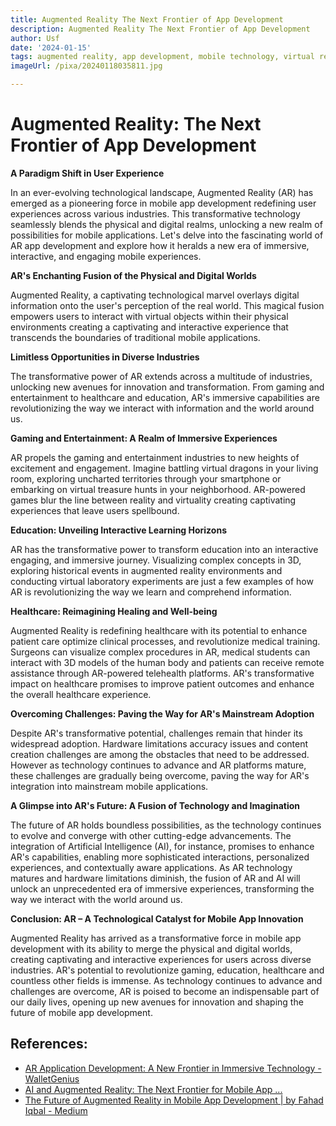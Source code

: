 ```yaml
---
title: Augmented Reality The Next Frontier of App Development
description: Augmented Reality The Next Frontier of App Development
author: Usf
date: '2024-01-15'
tags: augmented reality, app development, mobile technology, virtual reality
imageUrl: /pixa/20240118035811.jpg

---
```

# Augmented Reality: The Next Frontier of App  Development

**A Paradigm Shift in User Experience**

In an ever-evolving technological landscape, Augmented Reality (AR) has emerged as a pioneering force in mobile app development redefining user experiences across various industries. This transformative technology seamlessly blends the physical and digital realms, unlocking a  new realm of possibilities for mobile applications. Let's delve into the fascinating world of AR app development  and  explore how it heralds a new era of immersive, interactive, and engaging mobile experiences.

**AR's Enchanting Fusion of the Physical and Digital Worlds**

Augmented Reality,  a captivating technological marvel overlays digital information  onto the  user's perception of the real world. This magical fusion empowers users to interact with  virtual objects within their physical environments creating a captivating and interactive experience that transcends the boundaries of traditional mobile applications.

**Limitless Opportunities in Diverse Industries**

The transformative power of  AR  extends  across a  multitude of  industries, unlocking new avenues for innovation  and transformation.  From gaming and  entertainment to healthcare and education, AR's immersive capabilities are revolutionizing the way we interact with information and the world around  us.

**Gaming and Entertainment:  A Realm of Immersive Experiences**

AR propels the gaming and entertainment industries to new heights of excitement and engagement. Imagine battling virtual dragons in your living room, exploring  uncharted  territories through your smartphone or embarking on virtual treasure hunts in your neighborhood. AR-powered games blur the line between reality and virtuality creating  captivating experiences  that leave users  spellbound.

**Education: Unveiling Interactive Learning Horizons**

AR has the transformative power to transform  education into an interactive  engaging, and immersive journey. Visualizing  complex  concepts in 3D, exploring historical events in augmented reality environments and conducting virtual laboratory experiments are just a few examples of how AR is revolutionizing the way we  learn and  comprehend information.

**Healthcare: Reimagining Healing and Well-being**

Augmented Reality is redefining healthcare with its potential to enhance patient care  optimize clinical processes, and revolutionize medical  training. Surgeons can visualize complex procedures in AR, medical students can interact with 3D models of the human body and patients  can receive remote assistance through AR-powered telehealth platforms. AR's  transformative impact on healthcare promises to improve patient  outcomes and enhance the overall  healthcare experience.

**Overcoming Challenges: Paving the Way  for AR's Mainstream Adoption**

Despite AR's transformative potential,  challenges remain that hinder its widespread adoption. Hardware limitations accuracy  issues and content creation challenges are among the obstacles that  need to be addressed. However as technology continues to advance and AR platforms mature, these challenges are gradually being overcome, paving  the way for AR's integration  into mainstream mobile applications.

**A Glimpse into AR's Future: A Fusion of Technology and Imagination**

The future of AR holds boundless possibilities, as the technology continues to evolve and converge with other  cutting-edge advancements. The integration of Artificial Intelligence (AI), for instance, promises to enhance AR's capabilities,  enabling  more sophisticated interactions, personalized experiences, and contextually aware applications. As  AR technology matures and hardware limitations diminish, the fusion of AR and  AI will unlock an unprecedented era of immersive experiences, transforming the way we interact with the world around us.

**Conclusion: AR  – A Technological Catalyst for Mobile App Innovation**

Augmented Reality has arrived as a  transformative force  in  mobile app development with its  ability to merge the physical and digital worlds, creating captivating and interactive experiences for users  across  diverse industries. AR's potential to revolutionize gaming, education, healthcare and countless other fields is immense. As technology  continues to advance and challenges are overcome, AR is poised to become an  indispensable  part  of  our daily lives, opening up new avenues for innovation and shaping the future of mobile app development.

## References:
- [AR Application Development: A New Frontier in Immersive Technology - WalletGenius](https://walletgenius.com/technology/ar-application-development-a-new-frontier-in-immersive-technology/)
- [AI and Augmented Reality: The Next Frontier for Mobile App ...](https://www.gcc-marketing.com/ai-and-augmented-reality-the-next-frontier-for-mobile-app-experiences/)
- [The Future of Augmented Reality in Mobile App Development | by Fahad Iqbal - Medium](https://medium.com/zee-palm/the-future-of-augmented-reality-in-mobile-app-development-f8459c340296)
